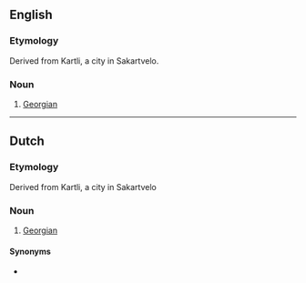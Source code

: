 ==English==

===Etymology===
Derived from Kartli, a city in Sakartvelo.

===Noun===
{{en-noun|?}}

# [[Georgian]]

----

==Dutch==

===Etymology===
Derived from Kartli, a city in Sakartvelo

===Noun===
{{nl-noun|m|-'s|Kartvelietje}}

# [[Georgian]]

====Synonyms====
* {{l|nl|Georgiër}}